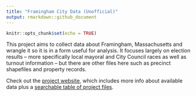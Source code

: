 ```yaml
---
title: "Framingham City Data (Unofficial)"
output: rmarkdown::github_document
---
```


```r
knitr::opts_chunk$set(echo = TRUE)
```

This project aims to collect data about Framingham, Massachusetts and wrangle it so it is in a form useful for analysis. It focuses largely on election results -- more specifically local mayoral and City Council races as well as turnout information -- but there are other files here such as precinct shapefiles and property records.

Check out the [project website](https://smach.github.io/Framingham-City-Data/), which includes more info about available data plus a [searchable table of project files](https://smach.github.io/Framingham-City-Data/#search-available-files).

